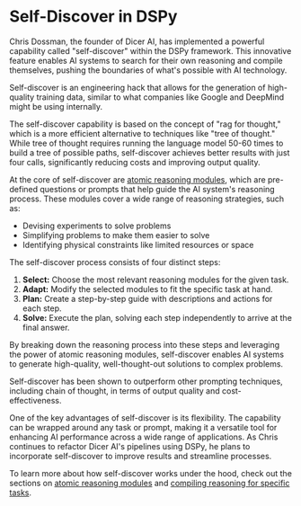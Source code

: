 
# Self-Discover in DSPy

Chris Dossman, the founder of Dicer AI, has implemented a powerful capability called "self-discover" within the DSPy framework. This innovative feature enables AI systems to search for their own reasoning and compile themselves, pushing the boundaries of what's possible with AI technology.

<Callout type="info">
  Self-discover is an engineering hack that allows for the generation of high-quality training data, similar to what companies like Google and DeepMind might be using internally.
</Callout>

The self-discover capability is based on the concept of "rag for thought," which is a more efficient alternative to techniques like "tree of thought." While tree of thought requires running the language model 50-60 times to build a tree of possible paths, self-discover achieves better results with just four calls, significantly reducing costs and improving output quality.

At the core of self-discover are [atomic reasoning modules](/self-discover-dspy/atomic-reasoning-modules), which are pre-defined questions or prompts that help guide the AI system's reasoning process. These modules cover a wide range of reasoning strategies, such as:

- Devising experiments to solve problems
- Simplifying problems to make them easier to solve
- Identifying physical constraints like limited resources or space

The self-discover process consists of four distinct steps:

1. **Select:** Choose the most relevant reasoning modules for the given task.
2. **Adapt:** Modify the selected modules to fit the specific task at hand.
3. **Plan:** Create a step-by-step guide with descriptions and actions for each step.
4. **Solve:** Execute the plan, solving each step independently to arrive at the final answer.

By breaking down the reasoning process into these steps and leveraging the power of atomic reasoning modules, self-discover enables AI systems to generate high-quality, well-thought-out solutions to complex problems.

<Callout type="success">
  Self-discover has been shown to outperform other prompting techniques, including chain of thought, in terms of output quality and cost-effectiveness.
</Callout>

One of the key advantages of self-discover is its flexibility. The capability can be wrapped around any task or prompt, making it a versatile tool for enhancing AI performance across a wide range of applications. As Chris continues to refactor Dicer AI's pipelines using DSPy, he plans to incorporate self-discover to improve results and streamline processes.

To learn more about how self-discover works under the hood, check out the sections on [atomic reasoning modules](/self-discover-dspy/atomic-reasoning-modules) and [compiling reasoning for specific tasks](/self-discover-dspy/compiling-reasoning-specific-tasks).